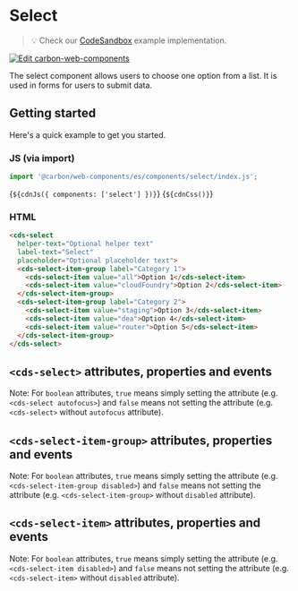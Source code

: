 
<Meta of={SelectStories} />

# Select

> 💡 Check our
> [CodeSandbox](https://codesandbox.io/s/github/carbon-design-system/carbon-for-ibm-dotcom/tree/feat/main/packages/carbon-web-components/examples/codesandbox/basic/components/select)
> example implementation.

[![Edit carbon-web-components](https://codesandbox.io/static/img/play-codesandbox.svg)](https://codesandbox.io/s/github/carbon-design-system/carbon-for-ibm-dotcom/tree/feat/main/packages/carbon-web-components/examples/codesandbox/basic/components/select)

The select component allows users to choose one option from a list. It is used
in forms for users to submit data.

## Getting started

Here's a quick example to get you started.

### JS (via import)

```javascript
import '@carbon/web-components/es/components/select/index.js';
```

<Markdown>{`${cdnJs({ components: ['select'] })}`}</Markdown>
<Markdown>{`${cdnCss()}`}</Markdown>

### HTML

```html
<cds-select
  helper-text="Optional helper text"
  label-text="Select"
  placeholder="Optional placeholder text">
  <cds-select-item-group label="Category 1">
    <cds-select-item value="all">Option 1</cds-select-item>
    <cds-select-item value="cloudFoundry">Option 2</cds-select-item>
  </cds-select-item-group>
  <cds-select-item-group label="Category 2">
    <cds-select-item value="staging">Option 3</cds-select-item>
    <cds-select-item value="dea">Option 4</cds-select-item>
    <cds-select-item value="router">Option 5</cds-select-item>
  </cds-select-item-group>
</cds-select>
```

## `<cds-select>` attributes, properties and events

Note: For `boolean` attributes, `true` means simply setting the attribute (e.g.
`<cds-select autofocus>`) and `false` means not setting the attribute (e.g.
`<cds-select>` without `autofocus` attribute).

<ArgTypes of="cds-select" />

## `<cds-select-item-group>` attributes, properties and events

Note: For `boolean` attributes, `true` means simply setting the attribute (e.g.
`<cds-select-item-group disabled>`) and `false` means not setting the attribute
(e.g. `<cds-select-item-group>` without `disabled` attribute).

<ArgTypes of="cds-select-item-group" />

## `<cds-select-item>` attributes, properties and events

Note: For `boolean` attributes, `true` means simply setting the attribute (e.g.
`<cds-select-item disabled>`) and `false` means not setting the attribute (e.g.
`<cds-select-item>` without `disabled` attribute).

<ArgTypes of="cds-select-item" />
